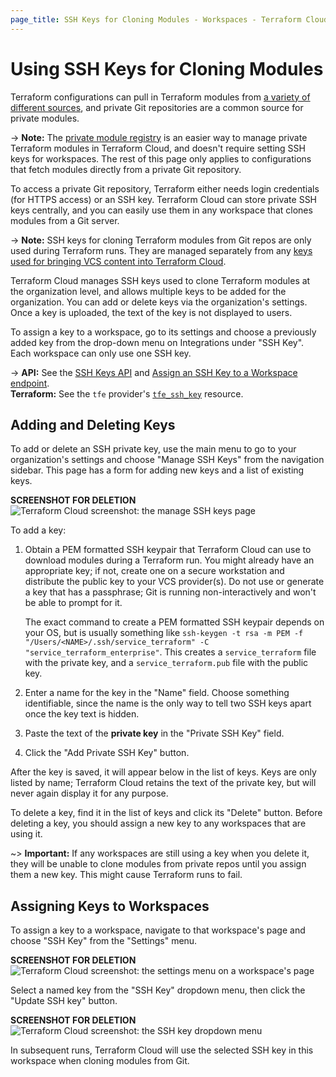 ```yaml
---
page_title: SSH Keys for Cloning Modules - Workspaces - Terraform Cloud
---
```


# Using SSH Keys for Cloning Modules

Terraform configurations can pull in Terraform modules from [a variety of different sources](/language/modules/sources), and private Git repositories are a common source for private modules.

-> **Note:** The [private module registry](/cloud-docs/registry) is an easier way to manage private Terraform modules in Terraform Cloud, and doesn't require setting SSH keys for workspaces. The rest of this page only applies to configurations that fetch modules directly from a private Git repository.

To access a private Git repository, Terraform either needs login credentials (for HTTPS access) or an SSH key. Terraform Cloud can store private SSH keys centrally, and you can easily use them in any workspace that clones modules from a Git server.

-> **Note:** SSH keys for cloning Terraform modules from Git repos are only used during Terraform runs. They are managed separately from any [keys used for bringing VCS content into Terraform Cloud](/cloud-docs/vcs/#ssh-keys).

Terraform Cloud manages SSH keys used to clone Terraform modules at the organization level, and allows multiple keys to be added for the organization. You can add or delete keys via the organization's settings. Once a key is uploaded, the text of the key is not displayed to users.

To assign a key to a workspace, go to its settings and choose a previously added key from the drop-down menu on Integrations under "SSH Key". Each workspace can only use one SSH key.

-> **API:** See the [SSH Keys API](/cloud-docs/api-docs/ssh-keys) and [Assign an SSH Key to a Workspace endpoint](/cloud-docs/api-docs/workspaces#assign-an-ssh-key-to-a-workspace). <br/>
**Terraform:** See the `tfe` provider's [`tfe_ssh_key`](https://registry.terraform.io/providers/hashicorp/tfe/latest/docs/resources/ssh_key) resource.

## Adding and Deleting Keys

To add or delete an SSH private key, use the main menu to go to your organization's settings and choose "Manage SSH Keys" from the navigation sidebar. This page has a form for adding new keys and a list of existing keys.

**SCREENSHOT FOR DELETION**
![Terraform Cloud screenshot: the manage SSH keys page](/img/docs/keys-manage.png)

To add a key:

1. Obtain a PEM formatted SSH keypair that Terraform Cloud can use to download modules during a Terraform run. You might already have an appropriate key; if not, create one on a secure workstation and distribute the public key to your VCS provider(s). Do not use or generate a key that has a passphrase; Git is running non-interactively and won't be able to prompt for it.

   The exact command to create a PEM formatted SSH keypair depends on your OS, but is usually something like `ssh-keygen -t rsa -m PEM -f "/Users/<NAME>/.ssh/service_terraform" -C "service_terraform_enterprise"`. This creates a `service_terraform` file with the private key, and a `service_terraform.pub` file with the public key.
1. Enter a name for the key in the "Name" field. Choose something identifiable, since the name is the only way to tell two SSH keys apart once the key text is hidden.
1. Paste the text of the **private key** in the "Private SSH Key" field.
1. Click the "Add Private SSH Key" button.

After the key is saved, it will appear below in the list of keys. Keys are only listed by name; Terraform Cloud retains the text of the private key, but will never again display it for any purpose.

To delete a key, find it in the list of keys and click its "Delete" button. Before deleting a key, you should assign a new key to any workspaces that are using it.

~> **Important:** If any workspaces are still using a key when you delete it, they will be unable to clone modules from private repos until you assign them a new key. This might cause Terraform runs to fail.

## Assigning Keys to Workspaces

To assign a key to a workspace, navigate to that workspace's page and choose "SSH Key" from the "Settings" menu.

**SCREENSHOT FOR DELETION**
![Terraform Cloud screenshot: the settings menu on a workspace's page](/img/docs/settings-tabs.png)

Select a named key from the "SSH Key" dropdown menu, then click the "Update SSH key" button.

**SCREENSHOT FOR DELETION**
![Terraform Cloud screenshot: the SSH key dropdown menu](/img/docs/keys-dropdown.png)

In subsequent runs, Terraform Cloud will use the selected SSH key in this workspace when cloning modules from Git.
